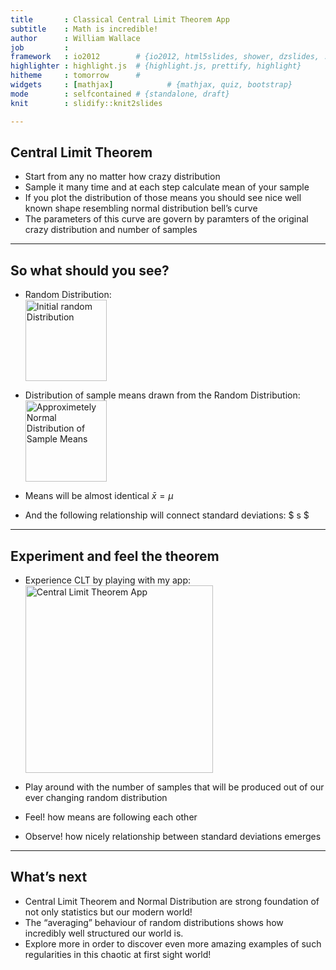 ```yaml
---
title       : Classical Central Limit Theorem App
subtitle    : Math is incredible!
author      : William Wallace
job         : 
framework   : io2012        # {io2012, html5slides, shower, dzslides, ...}
highlighter : highlight.js  # {highlight.js, prettify, highlight}
hitheme     : tomorrow      # 
widgets     : [mathjax]            # {mathjax, quiz, bootstrap}
mode        : selfcontained # {standalone, draft}
knit        : slidify::knit2slides

---
```


## Central Limit Theorem

* Start from any no matter how crazy distribution
* Sample it many time and at each step calculate mean of your sample
* If you plot the distribution  of those means you should see nice well known shape resembling normal distribution bell's curve
* The parameters of this curve are govern by paramters of the original crazy distribution and number of samples

--- 

## So what should you see?

* Random Distribution: <br/>
<img alt="Initial random Distribution" src="assets/img/random.png" height="130px"/>

* Distribution of sample means drawn from the Random Distribution: <br/>
<img alt="Approximetely Normal Distribution of Sample Means" src="assets/img/normal.png" height="130px"/>

* Means will be almost identical $\bar{x} = \mu$
* And the following relationship will connect standard deviations: $\frac{\sigma}{\sqrt{n}} \rightarrow s $

--- 

## Experiment and feel the theorem 

* Experience CLT by playing with my app: <br/>
<img alt="Central Limit Theorem App" src="assets/img/app.png" height="300px"></img>

* Play around with the number of samples that will be produced out of our ever changing random distribution
* Feel! how means are following each other 
* Observe! how nicely relationship between standard deviations emerges

--- 

## What's next

* Central Limit Theorem and Normal Distribution are strong foundation of not only statistics but our modern world!
* The "averaging" behaviour of random distributions shows how incredibly well structured our world is.
* Explore more in order to discover even more amazing examples of such regularities in this chaotic at first sight world!




